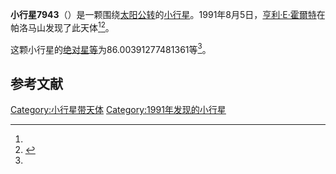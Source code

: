 {{Infobox planet
| bgcolour = #FFFFC0
| name = 7943
| symbol = 
| image = 
| caption = 
| discovery = yes
| discovery_ref = 
| discoverer = [[亨利·E·霍爾特|亨利·E·霍爾特]]
| discovery_site = [[帕洛马山|帕洛马山]] 
| discovered = 1991年8月5日
| designations = yes
| mp_name = 
| named_after = 
| alt_names = 1991 PQ12/ 1995 DF1
| mp_category = [[主带小行星|主带小行星]]
| orbit_ref = <ref name="a">[http://ssd.jpl.nasa.gov/sbdb.cgi?sstr=7943 7943] {{Wayback|url=http://ssd.jpl.nasa.gov/sbdb.cgi?sstr=7943 |date=20210825082643 }}，小行星數據庫瀏覽器（JPL Small-Body Database Browser）－[[美国国家航空航天局|美国国家航空航天局]]喷气推进实验室</ref>
| epoch = 2456400.5 (2013年4月18日更新)
| aphelion = {{convert|3.538016795362275|AU|km|3|abbr=on|lk=out}}
| perihelion = {{convert|2.755762953513749|AU|km|3|abbr=on}}
| semimajor = {{convert|3.146889874438012|AU|km|3|abbr=on}}
| eccentricity = 0.124289993
| period = 2039.01652 [[日|日]]<br />5.58[[儒略年|儒略年]]
| avg_speed = 
| inclination = 1.087141951264996
| asc_node = 173.405262075001
| mean_anomaly = 
| arg_peri = 86.00391277481361
| satellites = 
| physical_characteristics = yes
| dimensions = 
| mass = 
| density = 
| surface_grav = 
| escape_velocity = 
| sidereal_day = 
| axial_tilt = 
| pole_ecliptic_lat = 
| pole_ecliptic_lon = 
| albedo = 
| temperatures= 
| temp_name1 = 
| mean_temp_1 = 
| max_temp_1 = 
| temp_name2 = 
| max_temp_2 = 
| spectral_type = 
| abs_magnitude = 86.00391277481361
}}

'''小行星7943'''（{{lang-en|7943}}）是一颗围绕[[太阳|太阳]][[公转|公转]]的[[小行星|小行星]]。1991年8月5日，[[亨利·E·霍爾特|亨利·E·霍爾特]]在帕洛马山发现了此天体<ref name="a" /><ref>{{cite news|title=小行星列表|url=http://cfa-www.harvard.edu/iau/lists/NumberedMPs.txt|accessdate=2013-07-08|newspaper=哈佛大学|archive-date=2008-05-17|archive-url=https://web.archive.org/web/20080517010638/http://cfa-www.harvard.edu/iau/lists/NumberedMPs.txt|dead-url=no}}</ref>。

这颗小行星的[[绝对星等|绝对星等]]为86.00391277481361等<ref name="a" />。

==参考文献==
{{reflist}}
{{Minor Planet Number|[[小行星7942|小行星7942]]|[[小行星7944|小行星7944]]}}

{{小天体}}

[[Category:小行星带天体|Category:小行星带天体]]
[[Category:1991年发现的小行星|Category:1991年发现的小行星]]

{{asteroid-stub}}
